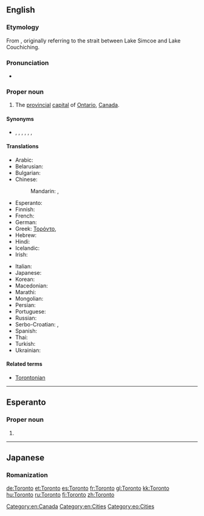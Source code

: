 ==English==
{{wikipedia}}

===Etymology===
From {{etyl|moh}} {{term|tkaronto||where trees stand in water}}, originally referring to the strait between Lake Simcoe and Lake Couchiching.

===Pronunciation===
* {{audio|En-CA Toronto (contracted).ogg|audio (Canada, informal)}}

===Proper noun===
{{en-proper noun}}

# The [[provincial]] [[capital]] of [[Ontario]], [[Canada]].

====Synonyms====
* {{sense|city}} {{l|en|Big Smoke|The Big Smoke}}, {{l|en|Hogtown}}, {{l|en|Hollywood North}}, {{l|en|Muddy York}} {{qualifier|historical nickname}}, {{l|en|Queen City}}, {{l|en|T.O.}}, {{l|en|York}} {{qualifier|former name}}

====Translations====
{{trans-top|provincial capital on Ontario, Canada}}
* Arabic: {{t-|ar|تورونتو|m|tr=turūntu, torontu}}
* Belarusian: {{t-|be|Таронта|m|tr=Tarónta}}
* Bulgarian: {{t-|bg|Торонто|tr=Torónto}}
* Chinese:
*: Mandarin: {{t|cmn|多倫多|sc=Hani}},  {{t|cmn|多伦多|tr=Duōlúnduō|sc=Hani}}
* Esperanto: {{t-|eo|Toronto}}
* Finnish: {{t+|fi|Toronto}}
* French: {{t+|fr|Toronto|m}}
* German: {{t+|de|Toronto|n}}
* Greek: [[Τορόντο]],  {{t-|el|Τορόντο|tr=Torónto}}
* Hebrew: {{t-|he|טורונטו}}
* Hindi: {{t-|hi|टोरंटो|tr=ṭōraṇṭō}}
* Icelandic: {{t-|is|Torontó}}
* Irish: {{t-|ga|Torontó|m}}
{{trans-mid}}
* Italian: {{t-|it|Toronto|m}}
* Japanese: {{t-|ja|トロント|tr=Toronto}}
* Korean: {{t-|ko|토론토|tr=Toronto|sc=Hang}}
* Macedonian: {{t-|mk|Торонто|tr=Torónto}}
* Marathi: {{t-|mr|टॉरोंटो|tr=ṭǒroṃṭo|sc=Deva}}
* Mongolian: {{t-|mn|Торонто|tr=Torónto|sc=Cyrl}}
* Persian: {{t-|fa|تورنتو}}
* Portuguese: {{t-|pt|Toronto|m}}
* Russian: {{t-|ru|Торонто|m|tr=Torónto}} {{indeclinable}}
* Serbo-Croatian: {{t-|sh|Торонто|sc=Cyrl}},  {{t-|sh|Toronto}}
* Spanish: {{t+|es|Toronto|m}}
* Thai: {{t-|th|โทรอนโต}}
* Turkish: {{t-|tr|Toronto}}
* Ukrainian: {{t-|uk|Торонто|m|tr=Torónto}}
{{trans-bottom}}

====Related terms====
* [[Torontonian]]

[[Category:en:Canada]]
[[Category:en:Cities]]

----

==Esperanto==

===Proper noun===
{{eo-proper noun}}

# {{l|en|Toronto}}

[[Category:eo:Cities]]

----

==Japanese==

===Romanization===
{{ja-romaji|トロント}}

[[de:Toronto]]
[[et:Toronto]]
[[es:Toronto]]
[[fr:Toronto]]
[[gl:Toronto]]
[[kk:Toronto]]
[[hu:Toronto]]
[[ru:Toronto]]
[[fi:Toronto]]
[[zh:Toronto]]